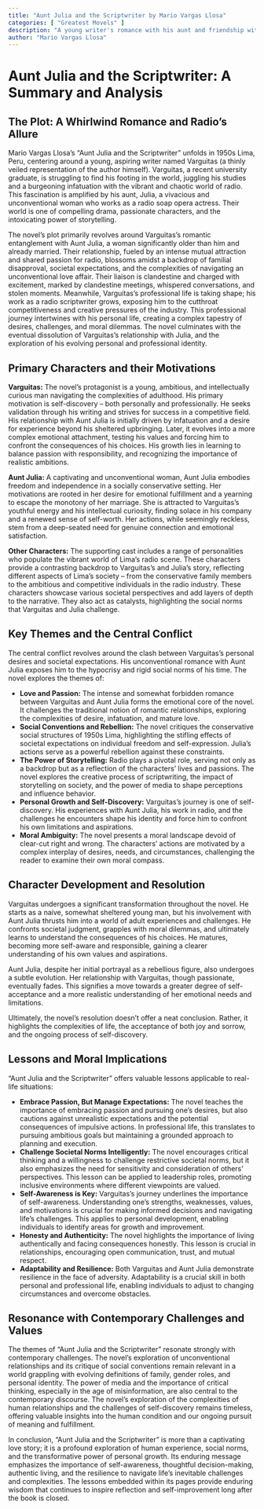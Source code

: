 ```yaml
---
title: "Aunt Julia and the Scriptwriter by Mario Vargas Llosa"
categories: [ "Greatest Movels" ]
description: "A young writer's romance with his aunt and friendship with a soap opera writer."
author: "Mario Vargas Llosa"
---
```

# Aunt Julia and the Scriptwriter: A Summary and Analysis

## The Plot: A Whirlwind Romance and Radio's Allure

Mario Vargas Llosa's "Aunt Julia and the Scriptwriter" unfolds in 1950s Lima, Peru, centering around a young, aspiring writer named Varguitas (a thinly veiled representation of the author himself).  Varguitas, a recent university graduate, is struggling to find his footing in the world, juggling his studies and a burgeoning infatuation with the vibrant and chaotic world of radio. This fascination is amplified by his aunt, Julia, a vivacious and unconventional woman who works as a radio soap opera actress.  Their world is one of compelling drama, passionate characters, and the intoxicating power of storytelling.


The novel’s plot primarily revolves around Varguitas’s romantic entanglement with Aunt Julia, a woman significantly older than him and already married. Their relationship, fueled by an intense mutual attraction and shared passion for radio, blossoms amidst a backdrop of familial disapproval, societal expectations, and the complexities of navigating an unconventional love affair.  Their liaison is clandestine and charged with excitement, marked by clandestine meetings, whispered conversations, and stolen moments. Meanwhile, Varguitas’s professional life is taking shape; his work as a radio scriptwriter grows, exposing him to the cutthroat competitiveness and creative pressures of the industry. This professional journey intertwines with his personal life, creating a complex tapestry of desires, challenges, and moral dilemmas. The novel culminates with the eventual dissolution of Varguitas’s relationship with Julia, and the exploration of his evolving personal and professional identity.

## Primary Characters and their Motivations

**Varguitas:**  The novel's protagonist is a young, ambitious, and intellectually curious man navigating the complexities of adulthood.  His primary motivation is self-discovery – both personally and professionally. He seeks validation through his writing and strives for success in a competitive field. His relationship with Aunt Julia is initially driven by infatuation and a desire for experience beyond his sheltered upbringing. Later, it evolves into a more complex emotional attachment, testing his values and forcing him to confront the consequences of his choices.  His growth lies in learning to balance passion with responsibility, and recognizing the importance of realistic ambitions.

**Aunt Julia:**  A captivating and unconventional woman, Aunt Julia embodies freedom and independence in a socially conservative setting.  Her motivations are rooted in her desire for emotional fulfillment and a yearning to escape the monotony of her marriage.  She is attracted to Varguitas’s youthful energy and his intellectual curiosity, finding solace in his company and a renewed sense of self-worth.  Her actions, while seemingly reckless, stem from a deep-seated need for genuine connection and emotional satisfaction.

**Other Characters:**  The supporting cast includes a range of personalities who populate the vibrant world of Lima's radio scene.  These characters provide a contrasting backdrop to Varguitas's and Julia's story, reflecting different aspects of Lima’s society – from the conservative family members to the ambitious and competitive individuals in the radio industry.  These characters showcase various societal perspectives and add layers of depth to the narrative.  They also act as catalysts, highlighting the social norms that Varguitas and Julia challenge.


## Key Themes and the Central Conflict

The central conflict revolves around the clash between Varguitas’s personal desires and societal expectations.  His unconventional romance with Aunt Julia exposes him to the hypocrisy and rigid social norms of his time.  The novel explores the themes of:

* **Love and Passion:** The intense and somewhat forbidden romance between Varguitas and Aunt Julia forms the emotional core of the novel. It challenges the traditional notion of romantic relationships, exploring the complexities of desire, infatuation, and mature love.
* **Social Conventions and Rebellion:** The novel critiques the conservative social structures of 1950s Lima, highlighting the stifling effects of societal expectations on individual freedom and self-expression.  Julia's actions serve as a powerful rebellion against these constraints.
* **The Power of Storytelling:** Radio plays a pivotal role, serving not only as a backdrop but as a reflection of the characters' lives and passions.  The novel explores the creative process of scriptwriting, the impact of storytelling on society, and the power of media to shape perceptions and influence behavior.
* **Personal Growth and Self-Discovery:** Varguitas's journey is one of self-discovery.  His experiences with Aunt Julia, his work in radio, and the challenges he encounters shape his identity and force him to confront his own limitations and aspirations.
* **Moral Ambiguity:**  The novel presents a moral landscape devoid of clear-cut right and wrong.  The characters’ actions are motivated by a complex interplay of desires, needs, and circumstances, challenging the reader to examine their own moral compass.

## Character Development and Resolution

Varguitas undergoes a significant transformation throughout the novel. He starts as a naive, somewhat sheltered young man, but his involvement with Aunt Julia thrusts him into a world of adult experiences and challenges. He confronts societal judgment, grapples with moral dilemmas, and ultimately learns to understand the consequences of his choices.  He matures, becoming more self-aware and responsible, gaining a clearer understanding of his own values and aspirations.

Aunt Julia, despite her initial portrayal as a rebellious figure, also undergoes a subtle evolution.  Her relationship with Varguitas, though passionate, eventually fades.  This signifies a move towards a greater degree of self-acceptance and a more realistic understanding of her emotional needs and limitations.

Ultimately, the novel's resolution doesn't offer a neat conclusion.  Rather, it highlights the complexities of life, the acceptance of both joy and sorrow, and the ongoing process of self-discovery.

## Lessons and Moral Implications

"Aunt Julia and the Scriptwriter" offers valuable lessons applicable to real-life situations:

* **Embrace Passion, But Manage Expectations:**  The novel teaches the importance of embracing passion and pursuing one’s desires, but also cautions against unrealistic expectations and the potential consequences of impulsive actions.  In professional life, this translates to pursuing ambitious goals but maintaining a grounded approach to planning and execution.
* **Challenge Societal Norms Intelligently:** The novel encourages critical thinking and a willingness to challenge restrictive societal norms, but it also emphasizes the need for sensitivity and consideration of others’ perspectives.  This lesson can be applied to leadership roles, promoting inclusive environments where different viewpoints are valued.
* **Self-Awareness is Key:**  Varguitas's journey underlines the importance of self-awareness.  Understanding one's strengths, weaknesses, values, and motivations is crucial for making informed decisions and navigating life's challenges.  This applies to personal development, enabling individuals to identify areas for growth and improvement.
* **Honesty and Authenticity:** The novel highlights the importance of living authentically and facing consequences honestly. This lesson is crucial in relationships, encouraging open communication, trust, and mutual respect.
* **Adaptability and Resilience:** Both Varguitas and Aunt Julia demonstrate resilience in the face of adversity.  Adaptability is a crucial skill in both personal and professional life, enabling individuals to adjust to changing circumstances and overcome obstacles.


##  Resonance with Contemporary Challenges and Values

The themes of "Aunt Julia and the Scriptwriter" resonate strongly with contemporary challenges. The novel’s exploration of unconventional relationships and its critique of social conventions remain relevant in a world grappling with evolving definitions of family, gender roles, and personal identity.  The power of media and the importance of critical thinking, especially in the age of misinformation, are also central to the contemporary discourse.  The novel's exploration of the complexities of human relationships and the challenges of self-discovery remains timeless, offering valuable insights into the human condition and our ongoing pursuit of meaning and fulfillment.


In conclusion, "Aunt Julia and the Scriptwriter" is more than a captivating love story; it is a profound exploration of human experience, social norms, and the transformative power of personal growth.  Its enduring message emphasizes the importance of self-awareness, thoughtful decision-making, authentic living, and the resilience to navigate life's inevitable challenges and complexities.  The lessons embedded within its pages provide enduring wisdom that continues to inspire reflection and self-improvement long after the book is closed.


